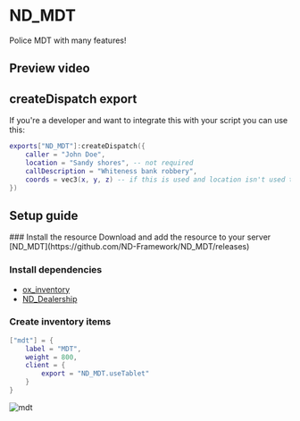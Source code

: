 
# ND_MDT
Police MDT with many features!


## Preview video
<PreviewVideo
    src="https://www.youtube.com/embed/NcTIdCN4VR0?si=EmZsoMUj5PvG-HyN"
/>


## createDispatch export
If you're a developer and want to integrate this with your script you can use this:
```lua
exports["ND_MDT"]:createDispatch({
    caller = "John Doe",
    location = "Sandy shores", -- not required
    callDescription = "Whiteness bank robbery",
    coords = vec3(x, y, z) -- if this is used and location isn't used then it will still display the location from these coords.
})
```


## Setup guide
<Steps>
### Install the resource
Download and add the resource to your server 
[ND_MDT](https://github.com/ND-Framework/ND_MDT/releases)


### Install dependencies
* [ox_inventory](https://github.com/overextended/ox_inventory/releases)
* [ND_Dealership](https://github.com/ND-Framework/ND_Dealership/releases)

### Create inventory items
```lua copy filename="items.lua"
["mdt"] = {
    label = "MDT",
    weight = 800,
    client = {
        export = "ND_MDT.useTablet"
    }
}
```
![mdt](https://github.com/ND-Framework/ND_MDT/assets/86536434/1dcb38e5-4609-401f-97bf-77371fb55466)

</Steps>
